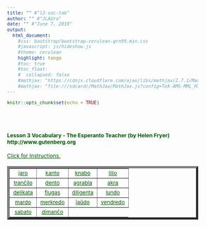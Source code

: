 ```yaml
---
title: "" #"l3-voc-tab"
author: "" #"JLAUro"
date: "" #"June 7, 2018"
output: 
  html_document:
    #css: bootstrap/bootstrap-cerulean-grn99.min.css
    #javascript: js/hideshow.js
    #theme: cerulean
    highlight: tango
    #toc: true
    #toc_float: 
    #  collapsed: false
    #mathjax: "https://cdnjs.cloudflare.com/ajax/libs/mathjax/2.7.1/MathJax.js?config=TeX-AMS-MML_HTMLorMML"
    #mathjax: "file:///sdcard//MathJax/MathJax.js?config=TeX-AMS-MML_HTMLorMML"
---
```


```r
knitr::opts_chunk$set(echo = TRUE)
```

<style>
a, body { 
color: #005500; 
font-size: 12px; 
}	

a:visited { color: #009900; }

[id^='tr'] {
display: none;
}

mark {
padding: 3px 3px;
text-align: left;
font-style: italic;
font-size: 10px;
background-color: #007700;
color: white;
margin-top: 0px;
margin-left: 5px;
}

</style>

<script type='text/javascript'>
function toggle_visibility(id) {
var e = document.getElementById(id);
e.style.display = ((e.style.display!='block') ? 'block' : 'none');
}
</script>

<br/><br/>

<p>
<h4>Lesson 3 Vocabulary  - The Esperanto Teacher (by Helen Fryer) http://www.gutenberg.org <br/></h4>
<a id='r0' href='#' onclick="toggle_visibility('tr0');">
Click for Instructions.</a>
<div id='tr0'>
&nbsp;
<mark>Click on each link to toggle the English translation.  Reload page to turn off all translations.</mark>
</div>
</p>

<table width='100%' border='5px' cellspacing='5px' cellpadding='5px'>
<tr id='r1'>
<td align='center' valign='middle'><a id='item1' href='#r0' onclick="toggle_visibility('tr1');">jaro</a>
<div id='tr1'><mark> year</mark></div></td>

<td align='center' valign='middle'><a id='item2' href='#r0' onclick="toggle_visibility('tr2');">kanto</a>
<div id='tr2'><mark> song</mark></div></td>

<td align='center' valign='middle'><a id='item3' href='#r0' onclick="toggle_visibility('tr3');">knabo</a>
<div id='tr3'><mark> boy</mark></div></td>

<td align='center' valign='middle'><a id='item4' href='#r0' onclick="toggle_visibility('tr4');">lilio</a>
<div id='tr4'><mark> lily</mark></div></td>
</tr>
<tr id='r2'>

<td align='center' valign='middle'><a id='item5' href='#r1' onclick="toggle_visibility('tr5');">tranĉilo</a>
<div id='tr5'><mark> knife</mark></div></td>

<td align='center' valign='middle'><a id='item6' href='#r1' onclick="toggle_visibility('tr6');">dento</a>
<div id='tr6'><mark> tooth</mark></div></td>

<td align='center' valign='middle'><a id='item7' href='#r1' onclick="toggle_visibility('tr7');">agrabla</a>
<div id='tr7'><mark> agreeable, pleasant</mark></div></td>

<td align='center' valign='middle'><a id='item8' href='#r1' onclick="toggle_visibility('tr8');">akra</a>
<div id='tr8'><mark> sharp</mark></div></td>
</tr>
<tr id='r3'>

<td align='center' valign='middle'><a id='item9' href='#r2' onclick="toggle_visibility('tr9');">delikata</a>
<div id='tr9'><mark> delicate</mark></div></td>

<td align='center' valign='middle'><a id='item10' href='#r2' onclick="toggle_visibility('tr10');">flugas</a>
<div id='tr10'><mark> fly, flies</mark></div></td>

<td align='center' valign='middle'><a id='item11' href='#r2' onclick="toggle_visibility('tr11');">diligenta</a>
<div id='tr11'><mark> diligent</mark></div></td>

<td align='center' valign='middle'><a id='item12' href='#r2' onclick="toggle_visibility('tr12');">lundo</a>
<div id='tr12'><mark> Monday</mark></div></td>
</tr>
<tr id='r4'>

<td align='center' valign='middle'><a id='item13' href='#r3' onclick="toggle_visibility('tr13');">mardo</a>
<div id='tr13'><mark> Tuesday</mark></div></td>

<td align='center' valign='middle'><a id='item14' href='#r3' onclick="toggle_visibility('tr14');">merkredo</a>
<div id='tr14'><mark> Wednesday</mark></div></td>

<td align='center' valign='middle'><a id='item15' href='#r3' onclick="toggle_visibility('tr15');">ĵaŭdo</a>
<div id='tr15'><mark> Thursday</mark></div></td>

<td align='center' valign='middle'><a id='item16' href='#r3' onclick="toggle_visibility('tr16');">vendredo</a>
<div id='tr16'><mark> Friday</mark></div></td>
</tr>
<tr id='r5'>

<td align='center' valign='middle'><a id='item17' href='#r4' onclick="toggle_visibility('tr17');">sabato</a>
<div id='tr17'><mark> Saturday</mark></div></td>

<td align='center' valign='middle'><a id='item18' href='#r4' onclick="toggle_visibility('tr18');">dimanĉo</a>
<div id='tr18'><mark> Sunday</mark></div></td>

</tr>
</table>

